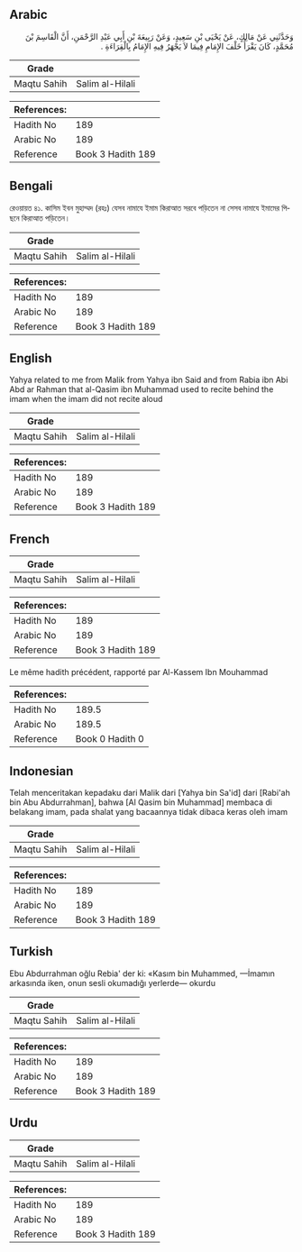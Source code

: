## Arabic


<div dir="rtl" lang="ar" style={{fontSize:'larger',backgroundColor:'#f8f9fa',padding:20}}>
وَحَدَّثَنِي عَنْ مَالِكٍ، عَنْ يَحْيَى بْنِ سَعِيدٍ، وَعَنْ رَبِيعَةَ بْنِ أَبِي عَبْدِ الرَّحْمَنِ، أَنَّ الْقَاسِمَ بْنَ مُحَمَّدٍ، كَانَ يَقْرَأُ خَلْفَ الإِمَامِ فِيمَا لاَ يَجْهَرُ فِيهِ الإِمَامُ بِالْقِرَاءَةِ ‏.‏
</div>
<div style={{backgroundColor:'#f8f9fa',padding:20, marginBottom: 10}}><table> <thead> <tr> <th>Grade</th> <th></th> </tr> </thead> <tbody> <tr><td>Maqtu Sahih</td><td>Salim al-Hilali</td></tr></tbody></table><table> <thead> <tr> <th>References:</th> <th></th> </tr> </thead> <tbody><tr><td>Hadith No</td><td>189</td></tr><tr><td>Arabic No</td><td>189</td></tr><tr><td>Reference</td><td>Book 3 Hadith 189</td></tr></tbody></table></div>

## Bengali


<div dir="ltr" lang="bn" style={{fontSize:'larger',backgroundColor:'#f8f9fa',padding:20}}>
রেওয়ায়ত ৪১. কাসিম ইবন মুহাম্মদ (রহঃ) যেসব নামাযে ইমাম কিরাআত সরবে পড়িতেন না সেসব নামাযে ইমামের পিছনে কিরাআত পড়িতেন।
</div>
<div style={{backgroundColor:'#f8f9fa',padding:20, marginBottom: 10}}><table> <thead> <tr> <th>Grade</th> <th></th> </tr> </thead> <tbody> <tr><td>Maqtu Sahih</td><td>Salim al-Hilali</td></tr></tbody></table><table> <thead> <tr> <th>References:</th> <th></th> </tr> </thead> <tbody><tr><td>Hadith No</td><td>189</td></tr><tr><td>Arabic No</td><td>189</td></tr><tr><td>Reference</td><td>Book 3 Hadith 189</td></tr></tbody></table></div>

## English


<div dir="ltr" lang="en" style={{fontSize:'larger',backgroundColor:'#f8f9fa',padding:20}}>
Yahya related to me from Malik from Yahya ibn Said and from Rabia ibn Abi Abd ar Rahman that al-Qasim ibn Muhammad used to recite behind the imam when the imam did not recite aloud
</div>
<div style={{backgroundColor:'#f8f9fa',padding:20, marginBottom: 10}}><table> <thead> <tr> <th>Grade</th> <th></th> </tr> </thead> <tbody> <tr><td>Maqtu Sahih</td><td>Salim al-Hilali</td></tr></tbody></table><table> <thead> <tr> <th>References:</th> <th></th> </tr> </thead> <tbody><tr><td>Hadith No</td><td>189</td></tr><tr><td>Arabic No</td><td>189</td></tr><tr><td>Reference</td><td>Book 3 Hadith 189</td></tr></tbody></table></div>

## French


<div dir="ltr" lang="fr" style={{fontSize:'larger',backgroundColor:'#f8f9fa',padding:20}}>

</div>
<div style={{backgroundColor:'#f8f9fa',padding:20, marginBottom: 10}}><table> <thead> <tr> <th>Grade</th> <th></th> </tr> </thead> <tbody> <tr><td>Maqtu Sahih</td><td>Salim al-Hilali</td></tr></tbody></table><table> <thead> <tr> <th>References:</th> <th></th> </tr> </thead> <tbody><tr><td>Hadith No</td><td>189</td></tr><tr><td>Arabic No</td><td>189</td></tr><tr><td>Reference</td><td>Book 3 Hadith 189</td></tr></tbody></table></div>


<div dir="ltr" lang="fr" style={{fontSize:'larger',backgroundColor:'#f8f9fa',padding:20}}>
Le même hadith précédent, rapporté par Al-Kassem Ibn Mouhammad
</div>
<div style={{backgroundColor:'#f8f9fa',padding:20, marginBottom: 10}}><table> <thead> <tr> <th>References:</th> <th></th> </tr> </thead> <tbody><tr><td>Hadith No</td><td>189.5</td></tr><tr><td>Arabic No</td><td>189.5</td></tr><tr><td>Reference</td><td>Book 0 Hadith 0</td></tr></tbody></table></div>

## Indonesian


<div dir="ltr" lang="id" style={{fontSize:'larger',backgroundColor:'#f8f9fa',padding:20}}>
Telah menceritakan kepadaku dari Malik dari [Yahya bin Sa'id] dari [Rabi'ah bin Abu Abdurrahman], bahwa [Al Qasim bin Muhammad] membaca di belakang imam, pada shalat yang bacaannya tidak dibaca keras oleh imam
</div>
<div style={{backgroundColor:'#f8f9fa',padding:20, marginBottom: 10}}><table> <thead> <tr> <th>Grade</th> <th></th> </tr> </thead> <tbody> <tr><td>Maqtu Sahih</td><td>Salim al-Hilali</td></tr></tbody></table><table> <thead> <tr> <th>References:</th> <th></th> </tr> </thead> <tbody><tr><td>Hadith No</td><td>189</td></tr><tr><td>Arabic No</td><td>189</td></tr><tr><td>Reference</td><td>Book 3 Hadith 189</td></tr></tbody></table></div>

## Turkish


<div dir="ltr" lang="tr" style={{fontSize:'larger',backgroundColor:'#f8f9fa',padding:20}}>
Ebu Abdurrahman oğlu Rebia' der ki: «Kasım bin Muhammed, —İmamın arkasında iken, onun sesli okumadığı yerlerde— okurdu
</div>
<div style={{backgroundColor:'#f8f9fa',padding:20, marginBottom: 10}}><table> <thead> <tr> <th>Grade</th> <th></th> </tr> </thead> <tbody> <tr><td>Maqtu Sahih</td><td>Salim al-Hilali</td></tr></tbody></table><table> <thead> <tr> <th>References:</th> <th></th> </tr> </thead> <tbody><tr><td>Hadith No</td><td>189</td></tr><tr><td>Arabic No</td><td>189</td></tr><tr><td>Reference</td><td>Book 3 Hadith 189</td></tr></tbody></table></div>

## Urdu


<div dir="rtl" lang="ur" style={{fontSize:'larger',backgroundColor:'#f8f9fa',padding:20}}>

</div>
<div style={{backgroundColor:'#f8f9fa',padding:20, marginBottom: 10}}><table> <thead> <tr> <th>Grade</th> <th></th> </tr> </thead> <tbody> <tr><td>Maqtu Sahih</td><td>Salim al-Hilali</td></tr></tbody></table><table> <thead> <tr> <th>References:</th> <th></th> </tr> </thead> <tbody><tr><td>Hadith No</td><td>189</td></tr><tr><td>Arabic No</td><td>189</td></tr><tr><td>Reference</td><td>Book 3 Hadith 189</td></tr></tbody></table></div>
